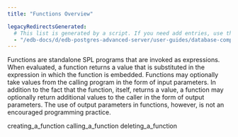 ```yaml
---
title: "Functions Overview"

legacyRedirectsGenerated:
  # This list is generated by a script. If you need add entries, use the `legacyRedirects` key.
  - "/edb-docs/d/edb-postgres-advanced-server/user-guides/database-compatibility-for-oracle-developers-guide/12/Database_Compatibility_for_Oracle_Developers_Guide.1.054.html"
---
```


<div id="functions_overview" class="registered_link"></div>

Functions are standalone SPL programs that are invoked as expressions. When evaluated, a function returns a value that is substituted in the expression in which the function is embedded. Functions may optionally take values from the calling program in the form of input parameters. In addition to the fact that the function, itself, returns a value, a function may optionally return additional values to the caller in the form of output parameters. The use of output parameters in functions, however, is not an encouraged programming practice.

<div class="toctree" maxdepth="3">

creating_a_function calling_a_function deleting_a_function

</div>
